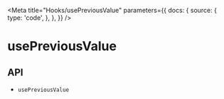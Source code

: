 
<Meta
  title="Hooks/usePreviousValue"
  parameters={{
    docs: {
      source: {
        type: 'code',
      },
    },
  }}
/>

# usePreviousValue

<Description name="usePreviousValue" />

## API

<ul>
  <li>
    <LinkTo kind="hooks-api-usePreviousValue" story="page">
      <code>usePreviousValue</code>
    </LinkTo>
  </li>
</ul>
